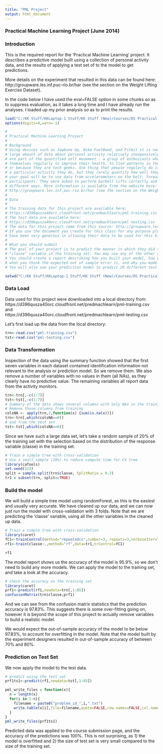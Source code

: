 ```yaml
---
title: "PML Project"
output: html_document
---
```


### Practical Machine Learning Project (June 2014)

### Introduction

This is the required report for the 'Practical Machine Learning' project. It describes a predictive model built using a collection of personal activity data, and the results of applying a test set of to the model to get predictions.

More details on the experiment that resulted in this data can be found here: http://groupware.les.inf.puc-rio.br/har (see the section on the Weight Lifting Exercise Dataset).

In the code below I have used the eval=FALSE option in some chunks so as to suppress evaluation, as it takes a long time and I have already run the analyses. I loaded up my prior analysis so as to print the results.


```r
load("C:/KK Stuff/KKLaptop-1 Stuff/KK Stuff (New)/Courses/DS Practical ML/ML Project/.RData")
options(digits=4,warn=-1)
```

```r
#
# Practical Machine Learning Project
#
# Background
# Using devices such as Jawbone Up, Nike FuelBand, and Fitbit it is now possible to collect a
# large amount of data about personal activity relatively inexpensively. These type of devices
# are part of the quantified self movement - a group of enthusiasts who take measurements about 
# themselves regularly to improve their health, to find patterns in their behavior, 
# or because they are tech geeks. One thing that people regularly do is quantify how much of 
# a particular activity they do, but they rarely quantify how well they do it. In this project, 
# your goal will be to use data from accelerometers on the belt, forearm, arm, and dumbell of 6 
# participants. They were asked to perform barbell lifts correctly and incorrectly in 5 
# different ways. More information is available from the website here: 
# http://groupware.les.inf.puc-rio.br/har (see the section on the Weight Lifting Exercise Dataset). 
#
# Data 
#
# The training data for this project are available here: 
# https://d396qusza40orc.cloudfront.net/predmachlearn/pml-training.csv
# The test data are available here: 
# https://d396qusza40orc.cloudfront.net/predmachlearn/pml-testing.csv
# The data for this project come from this source: http://groupware.les.inf.puc-rio.br/har. 
# If you use the document you create for this class for any purpose please cite them as they 
# have been very generous in allowing their data to be used for this kind of assignment. 
#
# What you should submit
# The goal of your project is to predict the manner in which they did the exercise. This is the 
# "classe" variable in the training set. You may use any of the other variables to predict with. 
# You should create a report describing how you built your model, how you used cross validation, 
# what you think the expected out of sample error is, and why you made the choices you did. 
# You will also use your prediction model to predict 20 different test cases.

setwd("C:/KK Stuff/KKLaptop-1 Stuff/KK Stuff (New)/Courses/DS Practical ML/ML Project")
```

### Data Load

Data used for this project were downloaded into a local directory from:  
https://d396qusza40orc.cloudfront.net/predmachlearn/pml-training.csv  
and  
https://d396qusza40orc.cloudfront.net/predmachlearn/pml-testing.csv

Let's first load up the data from the local directory:

```r
trn<-read.csv("pml-training.csv")
tst<-read.csv("pml-testing.csv")
```

### Data Transformation

Inspection of the data using the summary function showed that the first seven variables in each dataset contained identification information not relevant to the analysis or prediction model. So we remove them. We also remove a number of variables with no values in them (all NAs), as they clearly have no predictive value. The remaining variables all report data from the activity monitors.

```r
trn<-trn[,-c(1:7)]
tst<-tst[,-c(1:7)]
# Summary of the data shows several columns with only NAs in the training set
# Remove those columns from training
colsNA <- apply(trn,2,function(x) {sum(is.na(x))})
trn<-trn[,which(colsNA==0)]
# and from the test set
tst<-tst[,which(colsNA==0)]
```

Since we have such a large data set, let's take a random sample of 20% of the training set with the selection based on the distribution of the response variable (classe) in the training set.

```r
# Train a simple tree with cross-validation
# Use a small sample (20%) to reduce compute time for CV tree
library(caTools)
set.seed(123)
split = sample.split(trn$classe, SplitRatio = 0.2)
tr1 = subset(trn, split==TRUE)
```

### Build the model

We will build a simple tree model using randomForest, as this is the easiest and usually very accurate. We have cleaned up our data, and we can now just run the model with cross-validation with 3 folds. Note that we are predicting the 'classe' variable, using all the other variables in the cleaned up data.

```r
# Train a simple tree with cross-validation
library(caret)
fC1<-trainControl(method="repeatedcv",number=3, repeats=3,verboseIter=TRUE, allowParallel=TRUE)
rf1<-train(classe~.,method="rf",data=tr1,trControl=fC1)
```
```r
rf1
```
 

The model report shows us the accuracy of the model is 95.9%, so we don't need to build any more models. We can apply the model to the training set, and take a look at the accuracy.


```r
# check the accuracy on the training set
library(caret)
prf1<-predict(rf1,newdata=trn[,1:85])
confusionMatrix(trn$classe,prf1)
```
    

And we can see from the confusion matrix statistics that the prediction accuracy is 97.83%. This suggests there is some over-fitting going on, however it is beyond the scope of this project to actually remove variables to build a realistic model. 

We would expect the out-of-sample accuracy of the model to be below 97.83%, to account for overfitting in the model. Note that the model built by the experiment designers resulted in out-of-sample accuracy of between 70% and 80%.

### Prediction on Test Set

We now apply the model to the test data.

```r
# predict using the test set
prf1ts1<-predict(rf1,newdata=tst[,1:85])
```

```r
pml_write_files = function(x){
  n = length(x)
  for(i in 1:n){
    filename = paste0("problem_id_",i,".txt")
    write.table(x[i],file=filename,quote=FALSE,row.names=FALSE,col.names=FALSE)
  }
}
pml_write_files(prf1ts1)
```

Predicted data was applied to the course submission page, and the accuracy of the predictions was 100%. This is not surprising, as 1) the model is overfitted and 2) the size of test set is very small compared to the size of the training set.